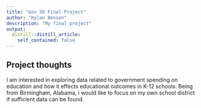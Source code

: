 ```yaml
---
title: "Gov 50 Final Project"
author: "Kylan Benson"
description: "My final project"
output:
  distill::distill_article:
    self_contained: false
---
```




## Project thoughts

I am interested in exploring data related to government spending on education and how it effects educational outcomes in K-12 schools. Being from Birmingham, Alabama, i would like to focus on my own school district if sufficient data can be found.